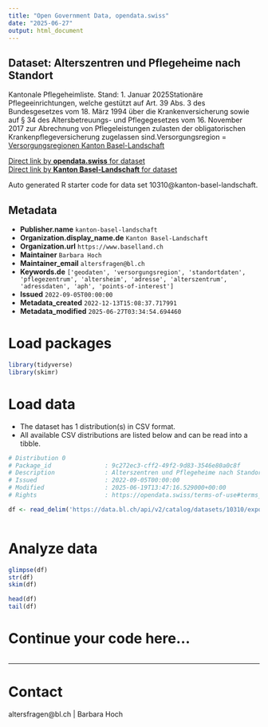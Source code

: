 ```yaml
---
title: "Open Government Data, opendata.swiss"
date: "2025-06-27"
output: html_document
---
```


## Dataset: Alterszentren und Pflegeheime nach Standort

Kantonale Pflegeheimliste. Stand: 1. Januar 2025Stationäre Pflegeeinrichtungen, welche gestützt auf Art. 39 Abs. 3 des Bundesgesetzes vom 18. März 1994 über die Krankenversicherung sowie auf § 34 des Altersbetreuungs- und Pflegegesetzes vom 16. November 2017 zur Abrechnung von Pflegeleistungen zulasten der obligatorischen Krankenpflegeversicherung zugelassen sind.Versorgungsregion = [Versorgungsregionen Kanton Basel-Landschaft](https://www.baselland.ch/politik-und-behorden/direktionen/volkswirtschafts-und-gesundheitsdirektion/amt-fur-gesundheit/alter/vernetzte-gesundheit/versorgungsregionen-gemeinden)

[Direct link by **opendata.swiss** for dataset](https://opendata.swiss/de/dataset/alterszentren-und-pflegeheime-nach-standort-august-2022)<br>
[Direct link by **Kanton Basel-Landschaft** for dataset](https://data.bl.ch/explore/dataset/10310/)

Auto generated R starter code for data set 10310@kanton-basel-landschaft.

## Metadata

- **Publisher.name** `kanton-basel-landschaft`
- **Organization.display_name.de** `Kanton Basel-Landschaft`
- **Organization.url** `https://www.baselland.ch`
- **Maintainer** `Barbara Hoch`
- **Maintainer_email** `altersfragen@bl.ch`
- **Keywords.de** `['geodaten', 'versorgungsregion', 'standortdaten', 'pflegezentrum', 'altersheim', 'adresse', 'alterszentrum', 'adressdaten', 'aph', 'points-of-interest']`
- **Issued** `2022-09-05T00:00:00`
- **Metadata_created** `2022-12-13T15:08:37.717991`
- **Metadata_modified** `2025-06-27T03:34:54.694460`


# Load packages

```r

library(tidyverse)
library(skimr)

```

# Load data

-   The dataset has 1 distribution(s) in CSV format.
-   All available CSV distributions are listed below and can be read into a tibble.

```r

# Distribution 0
# Package_id               : 9c272ec3-cff2-49f2-9d83-3546e80a0c8f
# Description              : Alterszentren und Pflegeheime nach Standort (csv)
# Issued                   : 2022-09-05T00:00:00
# Modified                 : 2025-06-19T13:47:16.529000+00:00
# Rights                   : https://opendata.swiss/terms-of-use#terms_by

df <- read_delim('https://data.bl.ch/api/v2/catalog/datasets/10310/exports/csv?use_labels=true')



```

# Analyze data

```r

glimpse(df)
str(df)
skim(df)

head(df)
tail(df)

```

# Continue your code here...

```r

```

------------------------------------------------------------------------

# Contact

altersfragen@bl.ch | Barbara Hoch
